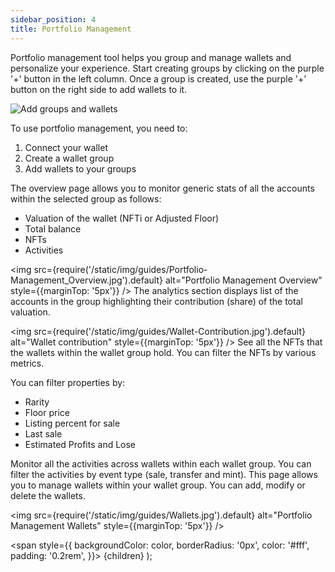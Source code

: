 ```yaml
---
sidebar_position: 4
title: Portfolio Management
---
```



Portfolio management tool helps you group and manage wallets and personalize your experience. Start creating groups by clicking on the purple '+' button in the left column. Once a group is created, use the purple '+' button on the right side to add wallets to it.

![Add groups and wallets](/img/guides/Add-Group-And-Wallet.jpg)

To use portfolio management, you need to:  

1.  Connect your wallet
2.  Create a wallet group
3.  Add wallets to your groups

<Tabs>
<TabItem  value="overview"  label="Overview"  default>
The overview page allows you to monitor generic stats of all the accounts within the selected group as follows:

<ul>
  <li>Valuation of the wallet (NFTi or Adjusted Floor)</li>
  <li>Total balance</li>
  <li>NFTs</li>
  <li>Activities</li>
</ul>

<img
  src={require('/static/img/guides/Portfolio-Management_Overview.jpg').default}
  alt="Portfolio Management Overview"
  style={{marginTop: '5px'}}
/>
</TabItem>
<TabItem  value="analytics"  label="Analytics">
The analytics section displays list of the accounts in the group highlighting their contribution (share) of the total valuation.

<img
  src={require('/static/img/guides/Wallet-Contribution.jpg').default}
  alt="Wallet contribution"
  style={{marginTop: '5px'}}
/>
</TabItem>
<TabItem  value="nfts"  label="NFTs">
See all the NFTs that the wallets within the wallet group hold. You can filter the NFTs by various metrics.

You can filter properties by:

<ul>
  <li>Rarity</li>
  <li>Floor price</li>
  <li>Listing percent for sale</li>
  <li>Last sale</li>
  <li>Estimated Profits and Lose</li>
</ul>
</TabItem>
<TabItem  value="activity"  label="Activity">
Monitor all the activities across wallets within each wallet group. You can filter the activities by event type (sale, transfer and mint).
</TabItem>
<TabItem  value="wallets"  label="Wallets">
This page allows you to manage wallets within your wallet group. You can add, modify or delete the wallets.

<img
  src={require('/static/img/guides/Wallets.jpg').default}
  alt="Portfolio Management Wallets"
  style={{marginTop: '5px'}}
/>
</TabItem>
</Tabs>

  <span
    style={{
      backgroundColor: color,
      borderRadius: '0px',
      color: '#fff',
      padding: '0.2rem',
    }}>
    {children}
  </span>
);